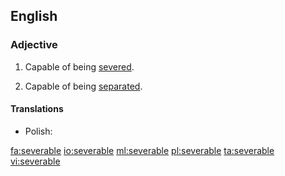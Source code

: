 ==English==

===Adjective===
{{en-adj}}

# Capable of being [[sever]]ed.
# {{legal|economics}} Capable of being [[separate]]d.

====Translations====
{{trans-top|capable of being severed}}
* Polish: {{t-|pl|wypowiadalny|m}}
{{trans-mid}}
{{trans-bottom}}

[[fa:severable]]
[[io:severable]]
[[ml:severable]]
[[pl:severable]]
[[ta:severable]]
[[vi:severable]]